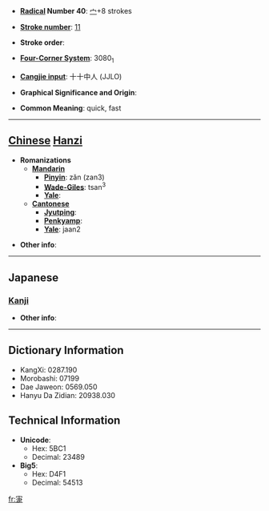 * '''[[Wiktionary:Chinese radical index| Radical]] Number 40''': [[Wiktionary:Chinese radical index 宀|宀]]+8 strokes

* '''[[Wiktionary:Chinese total strokes index|Stroke number]]''': [[Wiktionary:Chinese total strokes index 11|11]]

* '''Stroke order''': 

* '''[[Wiktionary:Chinese four corner index|Four-Corner System]]''': 3080<sub>1</sub>

* '''[[Wiktionary:Chinese Cangjie index|Cangjie input]]''': 十十中人 (JJLO)

* '''Graphical Significance and Origin''': 

* '''Common Meaning''': quick, fast

----

== [[Chinese]] [[Hanzi]] ==

* '''Romanizations'''
** '''[[Mandarin]]'''
*** '''[[Pinyin]]''': zǎn (zan3)
*** '''[[Wade-Giles]]''': tsan<sup>3</sup>
*** '''[[Yale]]''': 
** '''[[Cantonese]]'''
*** '''[[Jyutping]]''':
*** '''[[Penkyamp]]''': 
*** '''[[Yale]]''': jaan2

* '''Other info''': 

----

==Japanese==
===[[Kanji]]===
{{kanji|on readings=[[さん]] (san), [[しょう]] (shō)|kun readings=[[すみやか]] (sumiyaka)}}

* '''Other info''':  

----

== Dictionary Information ==

* KangXi: 0287.190
* Morobashi: 07199
* Dae Jaweon: 0569.050
* Hanyu Da Zidian: 20938.030

== Technical Information ==

* '''Unicode''':
** Hex: 5BC1
** Decimal: 23489
* '''Big5''':
** Hex: D4F1
** Decimal: 54513

[[fr:寁]]